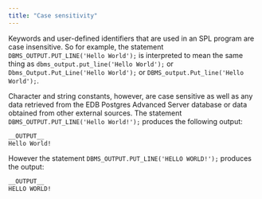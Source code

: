 ```yaml
---
title: "Case sensitivity"
---
```


<div id="case_sensitivity" class="registered_link"></div>

Keywords and user-defined identifiers that are used in an SPL program are case insensitive. So for example, the statement `DBMS_OUTPUT.PUT_LINE('Hello World');` is interpreted to mean the same thing as `dbms_output.put_line('Hello World');` or `Dbms_Output.Put_Line('Hello World');` or `DBMS_output.Put_line('Hello World');`.

Character and string constants, however, are case sensitive as well as any data retrieved from the EDB Postgres Advanced Server database or data obtained from other external sources. The statement `DBMS_OUTPUT.PUT_LINE('Hello World!');` produces the following output:

```sql
__OUTPUT__
Hello World!
```

However the statement `DBMS_OUTPUT.PUT_LINE('HELLO WORLD!');` produces the output:

```sql
__OUTPUT__
HELLO WORLD!
```
